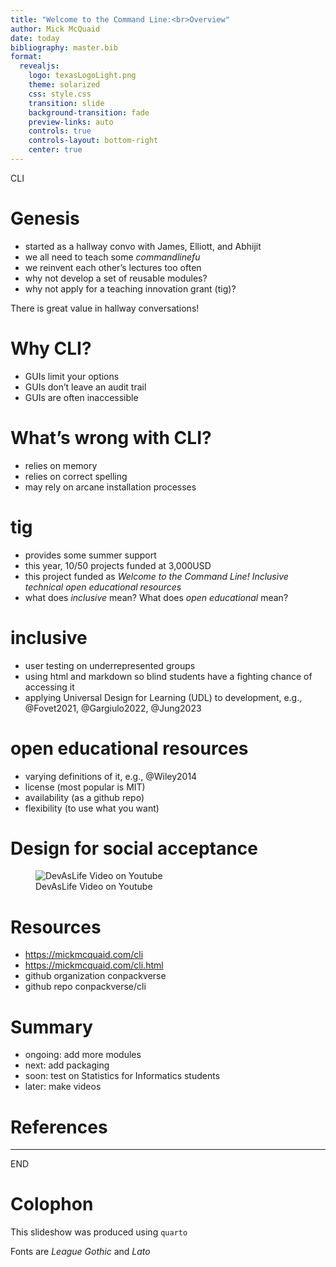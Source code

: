 ```yaml
---
title: "Welcome to the Command Line:<br>Overview"
author: Mick McQuaid
date: today
bibliography: master.bib
format:
  revealjs:
    logo: texasLogoLight.png
    theme: solarized
    css: style.css
    transition: slide
    background-transition: fade
    preview-links: auto
    controls: true
    controls-layout: bottom-right
    center: true
---
```


::: {.r-fit-text}
CLI
:::

# Genesis

:::: {.incremental}
- started as a hallway convo with James, Elliott, and Abhijit
- we all need to teach some *[commandlinefu]{.emph}*
- we reinvent each other's lectures too often
- why not develop a set of reusable modules?
- why not apply for a teaching innovation grant (tig)?
::::

::: {.notes}
There is great value in hallway conversations!
:::

# Why CLI?
:::: {.incremental}
- GUIs limit your options
- GUIs don't leave an audit trail
- GUIs are often inaccessible
::::

## {background-video="idiocracyTriage.m4v"}

# What's wrong with CLI?
:::: {.incremental}
- relies on memory
- relies on correct spelling
- may rely on arcane installation processes
::::

# tig
:::: {.incremental}
- provides some summer support
- this year, 10/50 projects funded at 3,000USD
- this project funded as *Welcome to the Command Line! Inclusive technical open educational resources*
- what does *inclusive* mean? What does *open educational* mean?
::::

# inclusive
:::: {.incremental}
- user testing on underrepresented groups
- using html and markdown so blind students have a fighting chance of accessing it
- applying Universal Design for Learning (UDL) to development, e.g., @Fovet2021, @Gargiulo2022, @Jung2023
::::

# open educational resources
:::: {.incremental}
- varying definitions of it, e.g., @Wiley2014
- license (most popular is MIT)
- availability (as a github repo)
- flexibility (to use what you want)
::::

# Design for social acceptance

![DevAsLife Video on Youtube](fiDevAsLifeExample.png)

# Resources
- [https://mickmcquaid.com/cli](https://mickmcquaid.com/cli)
- [https://mickmcquaid.com/cli.html](https://mickmcquaid.com/cli.html)
- github organization conpackverse
- github repo conpackverse/cli

# Summary

:::: {.incremental}
- ongoing: add more modules
- next: add packaging
- soon: test on Statistics for Informatics students
- later: make videos
::::

# References

::: {#refs}
:::

---

::: {.r-fit-text}
END
:::

# Colophon

This slideshow was produced using `quarto`

Fonts are *League Gothic* and *Lato*

